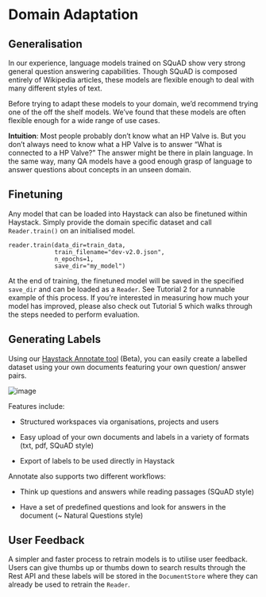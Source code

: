 # Domain Adaptation

## Generalisation

In our experience, language models trained on SQuAD show very strong general question answering capabilities.
Though SQuAD is composed entirely of Wikipedia articles, these models are flexible enough to deal with many different styles of text.

Before trying to adapt these models to your domain, we’d recommend trying one of the off the shelf models.
We’ve found that these models are often flexible enough for a wide range of use cases.

**Intuition**: Most people probably don’t know what an HP Valve is.
But you don’t always need to know what a HP Valve is to answer “What is connected to a HP Valve?”
The answer might be there in plain language.
In the same way, many QA models have a good enough grasp of language to answer questions about concepts in an unseen domain.

<div style={{ marginBottom: "3rem" }} />

## Finetuning

Any model that can be loaded into Haystack can also be finetuned within Haystack.
Simply provide the domain specific dataset and call `Reader.train()` on an initialised model.

```
reader.train(data_dir=train_data,
             train_filename="dev-v2.0.json",
             n_epochs=1,
             save_dir="my_model")
```

At the end of training, the finetuned model will be saved in the specified `save_dir` and can be loaded as a `Reader`.
See Tutorial 2 for a runnable example of this process.
If you’re interested in measuring how much your model has improved,
please also check out Tutorial 5 which walks through the steps needed to perform evaluation.

<div style={{ marginBottom: "3rem" }} />

## Generating Labels

Using our [Haystack Annotate tool](https://annotate.deepset.ai/login) (Beta),
you can easily create a labelled dataset using your own documents featuring your own question/ answer pairs.

![image](/img/annotation_tool.png)

Features include:

- Structured workspaces via organisations, projects and users

- Easy upload of your own documents and labels in a variety of formats (txt, pdf, SQuAD style)

- Export of labels to be used directly in Haystack

Annotate also supports two different workflows:

- Think up questions and answers while reading passages (SQuAD style)

- Have a set of predefined questions and look for answers in the document (~ Natural Questions style)

<div style={{ marginBottom: "3rem" }} />

## User Feedback

A simpler and faster process to retrain models is to utilise user feedback.
Users can give thumbs up or thumbs down to search results through the Rest API
and these labels will be stored in the `DocumentStore`
where they can already be used to retrain the `Reader`.
